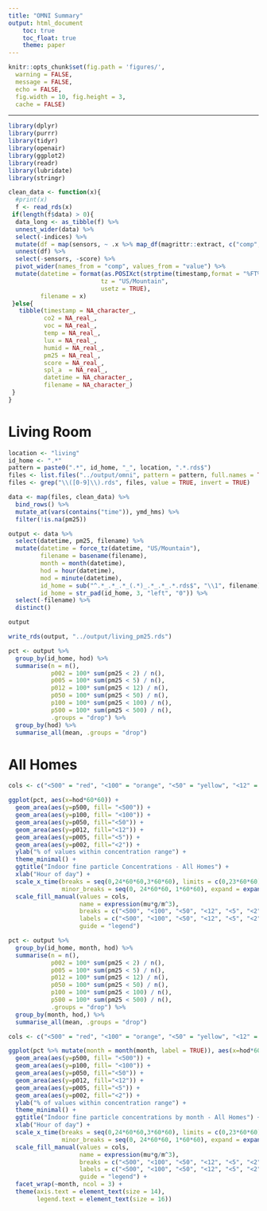 ```yaml
---
title: "OMNI Summary"
output: html_document
    toc: true
    toc_float: true
    theme: paper
---
```


```r
knitr::opts_chunk$set(fig.path = 'figures/',
  warning = FALSE,
  message = FALSE,
  echo = FALSE,
  fig.width = 10, fig.height = 3,
  cache = FALSE)
```

---

```r
library(dplyr)
library(purrr)
library(tidyr)
library(openair)
library(ggplot2)
library(readr)
library(lubridate)
library(stringr)
```

```r
clean_data <- function(x){
  #print(x)
  f <- read_rds(x)
 if(length(f$data) > 0){
  data_long <- as_tibble(f) %>%
  unnest_wider(data) %>%
  select(-indices) %>%
  mutate(df = map(sensors, ~ .x %>% map_df(magrittr::extract, c("comp", "value")))) %>%
  unnest(df) %>%
  select(-sensors, -score) %>%
  pivot_wider(names_from = "comp", values_from = "value") %>%
  mutate(datetime = format(as.POSIXct(strptime(timestamp,format = "%FT%H:%M:%S",tz = "GMT")),
                          tz = "US/Mountain",
                          usetz = TRUE),
         filename = x)
 }else{
   tibble(timestamp = NA_character_,
          co2 = NA_real_,
          voc = NA_real_,
          temp = NA_real_,
          lux = NA_real_,
          humid = NA_real_,
          pm25 = NA_real_,
          score = NA_real_,
          spl_a  = NA_real_,    
          datetime = NA_character_,
          filename = NA_character_)
 }
}
```

# Living Room

```r
location <- "living"
id_home <- ".*"
pattern = paste0(".*", id_home, "_", location, ".*.rds$")
files <- list.files("../output/omni", pattern = pattern, full.names = TRUE)
files <- grep("\\([0-9]\\).rds", files, value = TRUE, invert = TRUE)
```

```r
data <- map(files, clean_data) %>%
  bind_rows() %>%
  mutate_at(vars(contains("time")), ymd_hms) %>%
  filter(!is.na(pm25))
```

```r
output <- data %>%
  select(datetime, pm25, filename) %>%
  mutate(datetime = force_tz(datetime, "US/Mountain"),
         filename = basename(filename),
         month = month(datetime),
         hod = hour(datetime),
         mod = minute(datetime),
         id_home = sub("^.*_.*_.*_(.*)_.*_.*_.*.rds$", "\\1", filename),
         id_home = str_pad(id_home, 3, "left", "0")) %>%
  select(-filename) %>%
  distinct()

output
```

```r
write_rds(output, "../output/living_pm25.rds")
```


```r
pct <- output %>%
  group_by(id_home, hod) %>%
  summarise(n = n(),
            p002 = 100* sum(pm25 < 2) / n(),
            p005 = 100* sum(pm25 < 5) / n(),
            p012 = 100* sum(pm25 < 12) / n(),
            p050 = 100* sum(pm25 < 50) / n(),
            p100 = 100* sum(pm25 < 100) / n(),
            p500 = 100* sum(pm25 < 500) / n(),
            .groups = "drop") %>%
  group_by(hod) %>%
  summarise_all(mean, .groups = "drop")
```

# All Homes

```r
cols <- c("<500" = "red", "<100" = "orange", "<50" = "yellow", "<12" = "green", "<5" = "blue", "<2" = "purple")

ggplot(pct, aes(x=hod*60*60)) + 
  geom_area(aes(y=p500, fill= "<500")) +
  geom_area(aes(y=p100, fill= "<100")) + 
  geom_area(aes(y=p050, fill="<50")) + 
  geom_area(aes(y=p012, fill="<12")) + 
  geom_area(aes(y=p005, fill="<5")) +
  geom_area(aes(y=p002, fill="<2")) +
  ylab("% of values within concentration range") +
  theme_minimal() +
  ggtitle("Indoor fine particle Concentrations - All Homes") +
  xlab("Hour of day") +
  scale_x_time(breaks = seq(0,24*60*60,3*60*60), limits = c(0,23*60*60), 
               minor_breaks = seq(0, 24*60*60, 1*60*60), expand = expansion(mult = 0, add = 0)) +
  scale_fill_manual(values = cols,
                    name = expression(mu*g/m^3),
                    breaks = c("<500", "<100", "<50", "<12", "<5", "<2"),
                    labels = c("<500", "<100", "<50", "<12", "<5", "<2"),
                    guide = "legend")
```


```r
pct <- output %>%
  group_by(id_home, month, hod) %>%
  summarise(n = n(),
            p002 = 100* sum(pm25 < 2) / n(),
            p005 = 100* sum(pm25 < 5) / n(),
            p012 = 100* sum(pm25 < 12) / n(),
            p050 = 100* sum(pm25 < 50) / n(),
            p100 = 100* sum(pm25 < 100) / n(),
            p500 = 100* sum(pm25 < 500) / n(),
            .groups = "drop") %>%
  group_by(month, hod,) %>%
  summarise_all(mean, .groups = "drop")
```

```r
cols <- c("<500" = "red", "<100" = "orange", "<50" = "yellow", "<12" = "green", "<5" = "blue", "<2" = "purple")

ggplot(pct %>% mutate(month = month(month, label = TRUE)), aes(x=hod*60*60)) + 
  geom_area(aes(y=p500, fill= "<500")) +
  geom_area(aes(y=p100, fill= "<100")) + 
  geom_area(aes(y=p050, fill="<50")) + 
  geom_area(aes(y=p012, fill="<12")) + 
  geom_area(aes(y=p005, fill="<5")) +
  geom_area(aes(y=p002, fill="<2")) +
  ylab("% of values within concentration range") +
  theme_minimal() +
  ggtitle("Indoor fine particle concentrations by month - All Homes") +
  xlab("Hour of day") +
  scale_x_time(breaks = seq(0,24*60*60,3*60*60), limits = c(0,23*60*60), 
               minor_breaks = seq(0, 24*60*60, 1*60*60), expand = expansion(mult = 0, add = 0)) +
  scale_fill_manual(values = cols,
                    name = expression(mu*g/m^3),
                    breaks = c("<500", "<100", "<50", "<12", "<5", "<2"),
                    labels = c("<500", "<100", "<50", "<12", "<5", "<2"),
                    guide = "legend") +
  facet_wrap(~month, ncol = 3) +
  theme(axis.text = element_text(size = 14),
        legend.text = element_text(size = 16))
```
